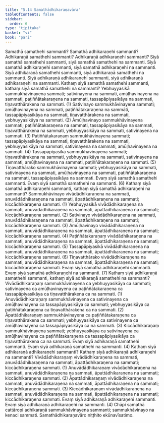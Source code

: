 ```yaml
---
title: "5.14 Samathādhikaraṇavāra"
tableOfContents: false
sidebar:
  order: 6
type: "tipitaka"
basket: "vi"
book: "pari"
---
```



<DynamicBreadcrumb />

<Division number="309" book="pari">

<Paragraph number="1363" book="pari">
Samathā samathehi sammanti? Samathā adhikaraṇehi sammanti? Adhikaraṇā samathehi sammanti? Adhikaraṇā adhikaraṇehi sammanti?
</Paragraph>

<Paragraph number="1364" book="pari">
Siyā samathā samathehi sammanti, siyā samathā samathehi na sammanti. Siyā samathā adhikaraṇehi sammanti, siyā samathā adhikaraṇehi na sammanti. Siyā adhikaraṇā samathehi sammanti, siyā adhikaraṇā samathehi na sammanti. Siyā adhikaraṇā adhikaraṇehi sammanti, siyā adhikaraṇā adhikaraṇehi na sammanti.
</Paragraph>

</Division>
<Division number="310" book="pari">

<Paragraph number="1365" book="pari">
Kathaṃ siyā samathā samathehi sammanti, kathaṃ siyā samathā samathehi na sammanti? Yebhuyyasikā sammukhāvinayena sammati; sativinayena na sammati, amūḷhavinayena na sammati, paṭiññātakaraṇena na sammati, tassapāpiyasikāya na sammati, tiṇavatthārakena na sammati. (1)
</Paragraph>

<Paragraph number="1366" book="pari">
Sativinayo sammukhāvinayena sammati; amūḷhavinayena na sammati, paṭiññātakaraṇena na sammāti, tassapāpiyasikāya na sammati, tiṇavatthārakena na sammati, yebhuyyasikāya na sammati. (2)
</Paragraph>

<Paragraph number="1367" book="pari">
Amūḷhavinayo sammukhāvinayena sammati; paṭiññātakaraṇena na sammati, tassapāpiyasikāya na sammati, tiṇavatthārakena na sammati, yebhuyyasikāya na sammati, sativinayena na sammati. (3)
</Paragraph>

<Paragraph number="1368" book="pari">
Paṭiññātakaraṇaṃ sammukhāvinayena sammati; tassapāpiyasikāya na sammati, tiṇavatthārakena na sammati, yebhuyyasikāya na sammati, sativinayena na sammati, amūḷhavinayena na sammati. (4)
</Paragraph>

<Paragraph number="1369" book="pari">
Tassapāpiyasikā sammukhāvinayena sammati; tiṇavatthārakena na sammati, yebhuyyasikāya na sammati, sativinayena na sammati, amūḷhavinayena na sammati, paṭiññātakaraṇena na sammati. (5)
</Paragraph>

<Paragraph number="1370" book="pari">
Tiṇavatthārako sammukhāvinayena sammati; yebhuyyasikāya na sammati, sativinayena na sammati, amūḷhavinayena na sammati, paṭiññātakaraṇena na sammati, tassapāpiyasikāya na sammati. Evaṃ siyā samathā samathehi sammanti. Evaṃ siyā samathā samathehi na sammanti. (6)
</Paragraph>

</Division>
<Division number="311" book="pari">

<Paragraph number="1371" book="pari">
Kathaṃ siyā samathā adhikaraṇehi sammanti, kathaṃ siyā samathā adhikaraṇehi na sammanti? Sammukhāvinayo vivādādhikaraṇena na sammati, anuvādādhikaraṇena na sammati, āpattādhikaraṇena na sammati; kiccādhikaraṇena sammati. (1)
</Paragraph>

<Paragraph number="1372" book="pari">
Yebhuyyasikā vivādādhikaraṇena na sammati, anuvādādhikaraṇena na sammati, āpattādhikaraṇena na sammati; kiccādhikaraṇena sammati. (2)
</Paragraph>

<Paragraph number="1373" book="pari">
Sativinayo vivādādhikaraṇena na sammati, anuvādādhikaraṇena na sammati, āpattādhikaraṇena na sammati; kiccādhikaraṇena sammati. (3)
</Paragraph>

<Paragraph number="1374" book="pari">
Amūḷhavinayo vivādādhikaraṇena na sammati, anuvādādhikaraṇena na sammati, āpattādhikaraṇena na sammati; kiccādhikaraṇena sammati. (4)
</Paragraph>

<Paragraph number="1375" book="pari">
Paṭiññātakaraṇaṃ vivādādhikaraṇena na sammati, anuvādādhikaraṇena na sammati, āpattādhikaraṇena na sammati; kiccādhikaraṇena sammati. (5)
</Paragraph>

<Paragraph number="1376" book="pari">
Tassapāpiyasikā vivādādhikaraṇena na sammati, anuvādādhikaraṇena na sammati, āpattādhikaraṇena na sammati; kiccādhikaraṇena sammati. (6)
</Paragraph>

<Paragraph number="1377" book="pari">
Tiṇavatthārako vivādādhikaraṇena na sammati, anuvādādhikaraṇena na sammati, āpattādhikaraṇena na sammati; kiccādhikaraṇena sammati. Evaṃ siyā samathā adhikaraṇehi sammanti. Evaṃ siyā samathā adhikaraṇehi na sammanti. (7)
</Paragraph>

</Division>
<Division number="312" book="pari">

<Paragraph number="1378" book="pari">
Kathaṃ siyā adhikaraṇā samathehi sammanti, kathaṃ siyā adhikaraṇā samathehi na sammanti? Vivādādhikaraṇaṃ sammukhāvinayena ca yebhuyyasikāya ca sammati; sativinayena ca amūḷhavinayena ca paṭiññātakaraṇena ca tassapāpiyasikāya ca tiṇavatthārakena ca na sammati. (1)
</Paragraph>

<Paragraph number="1379" book="pari">
Anuvādādhikaraṇaṃ sammukhāvinayena ca sativinayena ca amūḷhavinayena ca tassapāpiyasikāya ca sammati; yebhuyyasikāya ca paṭiññātakaraṇena ca tiṇavatthārakena ca na sammati. (2)
</Paragraph>

<Paragraph number="1380" book="pari">
Āpattādhikaraṇaṃ sammukhāvinayena ca paṭiññātakaraṇena ca tiṇavatthārakena ca sammati; yebhuyyasikāya ca sativinayena ca amūḷhavinayena ca tassapāpiyasikāya ca na sammati. (3)
</Paragraph>

<Paragraph number="1381" book="pari">
Kiccādhikaraṇaṃ sammukhāvinayena sammati; yebhuyyasikāya ca sativinayena ca amūḷhavinayena ca paṭiññātakaraṇena ca tassapāpiyasikāya ca tiṇavatthārakena ca na sammati. Evaṃ siyā adhikaraṇā samathehi sammanti. Evaṃ siyā adhikaraṇā samathehi na sammanti. (4)
</Paragraph>

</Division>
<Division number="313" book="pari">

<Paragraph number="1382" book="pari">
Kathaṃ siyā adhikaraṇā adhikaraṇehi sammanti? Kathaṃ siyā adhikaraṇā adhikaraṇehi na sammanti? Vivādādhikaraṇaṃ vivādādhikaraṇena na sammati, anuvādādhikaraṇena na sammati, āpattādhikaraṇena na sammati; kiccādhikaraṇena sammati. (1)
</Paragraph>

<Paragraph number="1383" book="pari">
Anuvādādhikaraṇaṃ vivādādhikaraṇena na sammati, anuvādādhikaraṇena na sammati, āpattādhikaraṇena na sammati; kiccādhikaraṇena sammati. (2)
</Paragraph>

<Paragraph number="1384" book="pari">
Āpattādhikaraṇaṃ vivādādhikaraṇena na sammati, anuvādādhikaraṇena na sammati, āpattādhikaraṇena na sammati; kiccādhikaraṇena sammati. (3)
</Paragraph>

<Paragraph number="1385" book="pari">
Kiccādhikaraṇaṃ vivādādhikaraṇena na sammati, anuvādādhikaraṇena na sammati, āpattādhikaraṇena na sammati; kiccādhikaraṇena sammati. Evaṃ siyā adhikaraṇā adhikaraṇehi sammanti. Evaṃ siyā adhikaraṇā adhikaraṇehi na sammanti. (4)
</Paragraph>

<Paragraph number="1386" book="pari">
Chāpi samathā cattāropi adhikaraṇā sammukhāvinayena sammanti; sammukhāvinayo na kenaci sammati.

</Paragraph>
</Division>

<Paragraph number="1387" type="center" book="pari">
Samathādhikaraṇavāro niṭṭhito ekūnavīsatimo.
</Paragraph>
